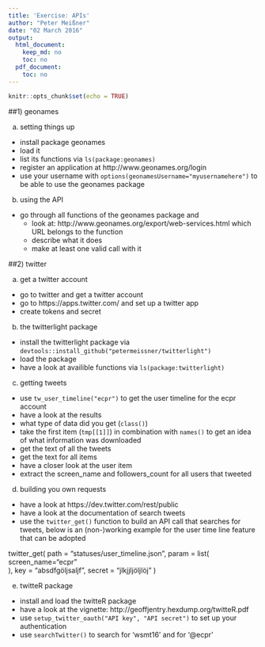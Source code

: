 ```yaml
---
title: 'Exercise: APIs'
author: "Peter Meißner"
date: "02 March 2016"
output:
  html_document:
    keep_md: no
    toc: no
  pdf_document:
    toc: no
---
```


```r
knitr::opts_chunk$set(echo = TRUE)
```


##1) geonames

a) setting things up
  - install package geonames
  - load it 
  - list its functions via `ls(package:geonames)`
  - register an application at http://www.geonames.org/login
  - use your username with `options(geonamesUsername="myusernamehere")` to be able to use the geonames package
  
b) using the API
  - go through all functions of the geonames package and
      - look at: http://www.geonames.org/export/web-services.html which URL belongs to the function
      - describe what it does
      - make at least one valid call with it
 
 
  
##2) twitter

a) get a twitter account
  - go to twitter and get a twitter account
  - go to https://apps.twitter.com/ and set up a twitter app
  - create tokens and secret
  
b) the twitterlight package
  - install the twitterlight package via `devtools::install_github("petermeissner/twitterlight")`
  - load the package
  - have a look at availible functions via `ls(package:twitterlight)`

c) getting tweets
  - use `tw_user_timeline("ecpr")` to get the user timeline for the ecpr account
  - have a look at the results
  - what type of data did you get (`class()`) 
  - take the first item (`tmp[[1]]`) in combination with `names()` to get an idea of what information was downloaded
  - get the text of all the tweets
  - get the text for all items
  - have a closer look at the user item 
  - extract the screen_name and followers_count for all users that tweeted

d) building you own requests 
  - have a look at https://dev.twitter.com/rest/public
  - have a look at the documentation of search tweets 
  - use the `twitter_get()` function to build an API call that searches for tweets, below is an (non-)working example for the user time line feature that can be adopted
  
twitter_get(
  path  = "statuses/user_timeline.json", 
  param =  list(
    screen_name="ecpr"    
  ), 
  key    = "absdfgöljsaljf", 
  secret = "jlkjjljöljlöj"
)

e) twitteR package
  - install and load the twitteR package
  - have a look at the vignette: http://geoffjentry.hexdump.org/twitteR.pdf
  - use `setup_twitter_oauth("API key", "API secret")` to set up your authentication
  - use `searchTwitter()` to search for 'wsmt16' and for '@ecpr'



















